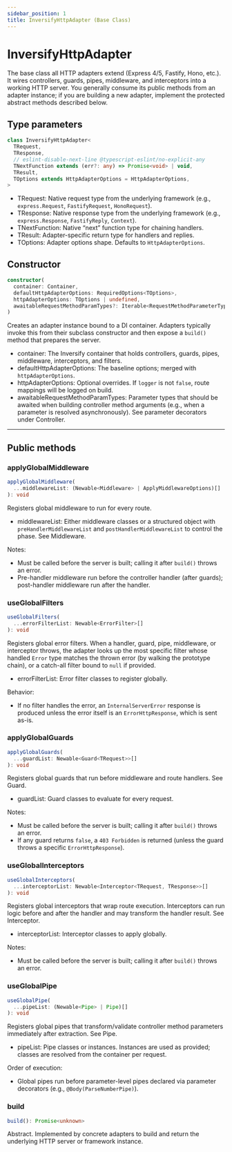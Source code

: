 ```yaml
---
sidebar_position: 1
title: InversifyHttpAdapter (Base Class)
---
```


# InversifyHttpAdapter

The base class all HTTP adapters extend (Express 4/5, Fastify, Hono, etc.). It wires controllers, guards, pipes, middleware, and interceptors into a working HTTP server. You generally consume its public methods from an adapter instance; if you are building a new adapter, implement the protected abstract methods described below.

## Type parameters

```ts
class InversifyHttpAdapter<
  TRequest,
  TResponse,
  // eslint-disable-next-line @typescript-eslint/no-explicit-any
  TNextFunction extends (err?: any) => Promise<void> | void,
  TResult,
  TOptions extends HttpAdapterOptions = HttpAdapterOptions,
>
```

- TRequest: Native request type from the underlying framework (e.g., `express.Request`, `FastifyRequest`, `HonoRequest`).
- TResponse: Native response type from the underlying framework (e.g., `express.Response`, `FastifyReply`, `Context`).
- TNextFunction: Native “next” function type for chaining handlers.
- TResult: Adapter-specific return type for handlers and replies.
- TOptions: Adapter options shape. Defaults to `HttpAdapterOptions`.

## Constructor

```ts
constructor(
  container: Container,
  defaultHttpAdapterOptions: RequiredOptions<TOptions>,
  httpAdapterOptions: TOptions | undefined,
  awaitableRequestMethodParamTypes?: Iterable<RequestMethodParameterType> | undefined,
)
```

Creates an adapter instance bound to a DI container. Adapters typically invoke this from their subclass constructor and then expose a `build()` method that prepares the server.

- container: The Inversify container that holds controllers, guards, pipes, middleware, interceptors, and filters.
- defaultHttpAdapterOptions: The baseline options; merged with `httpAdapterOptions`.
- httpAdapterOptions: Optional overrides. If `logger` is not `false`, route mappings will be logged on build.
- awaitableRequestMethodParamTypes: Parameter types that should be awaited when building controller method arguments (e.g., when a parameter is resolved asynchronously). See parameter decorators under <Link to="../../fundamentals/controller">Controller</Link>.

---

## Public methods

### applyGlobalMiddleware

```ts
applyGlobalMiddleware(
  ...middlewareList: (Newable<Middleware> | ApplyMiddlewareOptions)[]
): void
```

Registers global middleware to run for every route.

- middlewareList: Either middleware classes or a structured object with `preHandlerMiddlewareList` and `postHandlerMiddlewareList` to control the phase. See <Link to="../../fundamentals/middleware">Middleware</Link>.

Notes:
- Must be called before the server is built; calling it after `build()` throws an error.
- Pre-handler middleware run before the controller handler (after guards); post-handler middleware run after the handler.

### useGlobalFilters

```ts
useGlobalFilters(
  ...errorFilterList: Newable<ErrorFilter>[]
): void
```

Registers global error filters. When a handler, guard, pipe, middleware, or interceptor throws, the adapter looks up the most specific filter whose handled `Error` type matches the thrown error (by walking the prototype chain), or a catch-all filter bound to `null` if provided.

- errorFilterList: Error filter classes to register globally.

Behavior:
- If no filter handles the error, an `InternalServerError` response is produced unless the error itself is an `ErrorHttpResponse`, which is sent as-is.

### applyGlobalGuards

```ts
applyGlobalGuards(
  ...guardList: Newable<Guard<TRequest>>[]
): void
```

Registers global guards that run before middleware and route handlers. See <Link to="../../fundamentals/guard">Guard</Link>.

- guardList: Guard classes to evaluate for every request.

Notes:
- Must be called before the server is built; calling it after `build()` throws an error.
- If any guard returns `false`, a `403 Forbidden` is returned (unless the guard throws a specific `ErrorHttpResponse`).

### useGlobalInterceptors

```ts
useGlobalInterceptors(
  ...interceptorList: Newable<Interceptor<TRequest, TResponse>>[]
): void
```

Registers global interceptors that wrap route execution. Interceptors can run logic before and after the handler and may transform the handler result. See <Link to="../../fundamentals/interceptor">Interceptor</Link>.

- interceptorList: Interceptor classes to apply globally.

Notes:
- Must be called before the server is built; calling it after `build()` throws an error.

### useGlobalPipe

```ts
useGlobalPipe(
  ...pipeList: (Newable<Pipe> | Pipe)[]
): void
```

Registers global pipes that transform/validate controller method parameters immediately after extraction. See <Link to="../../fundamentals/pipe">Pipe</Link>.

- pipeList: Pipe classes or instances. Instances are used as provided; classes are resolved from the container per request.

Order of execution:
- Global pipes run before parameter-level pipes declared via parameter decorators (e.g., `@Body(ParseNumberPipe)`).

### build

```ts
build(): Promise<unknown>
```

Abstract. Implemented by concrete adapters to build and return the underlying HTTP server or framework instance.
